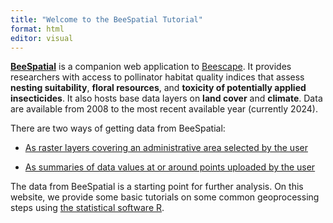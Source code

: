 ```yaml
---
title: "Welcome to the BeeSpatial Tutorial"
format: html
editor: visual
---
```


[**BeeSpatial**](https://beesuite.psu.edu/beespatial/) is a companion web application to [Beescape](https://beescape.psu.edu/). It provides researchers with access to pollinator habitat quality indices that assess **nesting suitability**, **floral resources**, and **toxicity of potentially applied insecticides**. It also hosts base data layers on **land cover** and **climate**. Data are available from 2008 to the most recent available year (currently 2024).

There are two ways of getting data from BeeSpatial:

-   [As raster layers covering an administrative area selected by the user](BeeSpatialBound.qmd)

-   [As summaries of data values at or around points uploaded by the user](BeeSpatialPts.qmd)

The data from BeeSpatial is a starting point for further analysis. On this website, we provide some basic tutorials on some common geoprocessing steps using [the statistical software R](https://www.r-project.org/).
